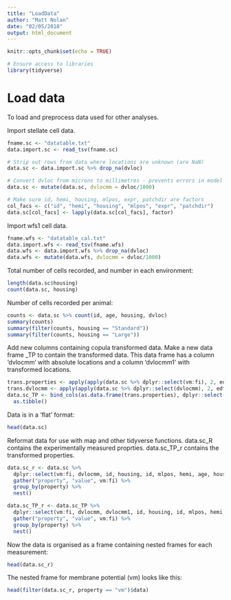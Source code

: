 ```yaml
---
title: "LoadData"
author: "Matt Nolan"
date: "02/05/2018"
output: html_document
---
```

```r
knitr::opts_chunk$set(echo = TRUE)

# Ensure access to libraries
library(tidyverse)
```

# Load data {-}

To load and preprocess data used for other analyses.


Import stellate cell data.
```r
fname.sc <- "datatable.txt"
data.import.sc <- read_tsv(fname.sc)

# Strip out rows from data where locations are unknown (are NaN)
data.sc <- data.import.sc %>% drop_na(dvloc)

# Convert dvloc from microns to millimetres - prevents errors in model fitting large dv values
data.sc <- mutate(data.sc, dvlocmm = dvloc/1000)

# Make sure id, hemi, housing, mlpos, expr, patchdir are factors
col_facs <- c("id", "hemi", "housing", "mlpos", "expr", "patchdir")
data.sc[col_facs] <- lapply(data.sc[col_facs], factor)
```

Import wfs1 cell data.
```r
fname.wfs <- "datatable_cal.txt"
data.import.wfs <- read_tsv(fname.wfs)
data.wfs <- data.import.wfs %>% drop_na(dvloc)
data.wfs <- mutate(data.wfs, dvlocmm = dvloc/1000)
```


Total number of cells recorded, and number in each environment:
```r
length(data.sc$housing)
count(data.sc, housing)
```

Number of cells recorded per animal:
```r
counts <- data.sc %>% count(id, age, housing, dvloc)
summary(counts)
summary(filter(counts, housing == "Standard"))
summary(filter(counts, housing == "Large"))
```


Add new columns containing copula transformed data. Make a new data frame _TP to contain the transformed data. This data frame has a column 'dvlocmm' with absolute locations and a column 'dvlocmm1' with transformed locations.
```r
trans.properties <- apply(apply(data.sc %>% dplyr::select(vm:fi), 2, edf), 2, qnorm )
trans.dvlocmm <- apply(apply(data.sc %>% dplyr::select(dvlocmm), 2, edf), 2, qnorm )
data.sc_TP <- bind_cols(as.data.frame(trans.properties), dplyr::select(data.sc,-(vm:fi)), as.data.frame(trans.dvlocmm)) %>%
  as.tibble()
```




Data is in a 'flat' format:
```r
head(data.sc)
```


Reformat data for use with map and other tidyverse functions. data.sc_R contains the experimentally measured proprties. data.sc_TP_r contains the transformed properties.
```r
data.sc_r <- data.sc %>%
  dplyr::select(vm:fi, dvlocmm, id, housing, id, mlpos, hemi, age, housing, expr, patchdir, rectime) %>%
  gather("property", "value", vm:fi) %>%
  group_by(property) %>%
  nest()

data.sc_TP_r <- data.sc_TP %>%
  dplyr::select(vm:fi, dvlocmm, dvlocmm1, id, housing, id, mlpos, hemi, age, housing, expr, patchdir, rectime) %>%
  gather("property", "value", vm:fi) %>%
  group_by(property) %>%
  nest()

```

Now the data is organised as a frame containing nested frames for each measurement:
```r
head(data.sc_r)
```

The nested frame for membrane potential (vm) looks like this:
```r
head(filter(data.sc_r, property == "vm")$data)
```


